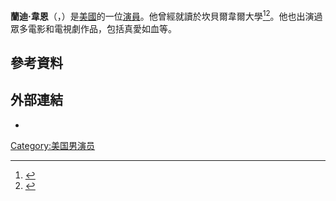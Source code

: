 '''蘭迪·韋恩'''（'''{{lang-en|Randy Wayne}}'''，{{bd|1981年|8月7日}}）是[[美國|美國]]的一位[[演員|演員]]。他曾經就讀於坎貝爾韋爾大學<ref name="uplifting">{{cite web|url=http://www.uptv.com/tv/actor/randy-wayne|title=Randy Wayne|publisher=Uplifting Entertainment|accessdate=October 27, 2013|deadurl=yes|archiveurl=https://web.archive.org/web/20131029192942/http://www.uptv.com/tv/actor/randy-wayne|archivedate=2013年10月29日}}</ref><ref name="Campus Circle">{{cite web|last=Fasehum|first=Sola|title=Randy Wayne: Dancing to the Beat of His Own Drum|url=http://www.campuscircle.com/review.cfm?r=14433|work=Campus Circle|accessdate=October 27, 2013|date=December 13, 2011|archive-date=2019-06-07|archive-url=https://web.archive.org/web/20190607073009/https://www.campuscircle.com/review.cfm?r=14433|dead-url=no}}</ref>。他也出演過眾多電影和電視劇作品，包括真愛如血等。
==參考資料==
{{reflist}}
==外部連結==
*{{IMDb name|1357477}}
{{Authority control}}
[[Category:美国男演员|Category:美国男演员]]